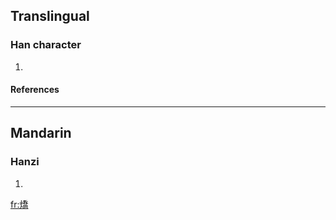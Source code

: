 ==Translingual==
===Han character===
{{Han char|rn=86|rad=火|as=12|sn=16|four=9282<sub>7</sub>|canj=火竹大月 (FHKB)}}
# {{defn|Han|sort=火12}}
====References====
{{Han ref|kx=0682.120|dkj=19400|dj=1094.090|hdz=32234.040|uh=71C6|ud=29126|bh=EA56|bd=59990}}

----
==Mandarin==
===Hanzi===
{{cmn-hanzi|pin=[[dūn]] (dun1), [[qiáo]] (qiao2), [[tūn]] (tun1), [[tún]] (tun2)|wg=tun<sup>1</sup>, ch'iao<sup>2</sup>, t'un<sup>1</sup>, t'un<sup>2</sup>}}
# {{defn|Mandarin}}

[[fr:燆]]